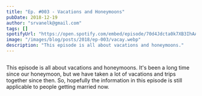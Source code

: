 ```yaml
---
title: "Ep. #003 - Vacations and Honeymoons"
pubDate: 2018-12-19
author: "srvanelk@gmail.com"
tags: []
spotifyUrl: "https://open.spotify.com/embed/episode/70d4Jdcta0k7XB3IhAA85O?utm_source=generator&theme=0"
image: "/images/blog/posts/2018/ep-003/vacay.webp"
description: "This episode is all about vacations and honeymoons."
---
```



<figure>
  <img src="/images/blog/posts/2018/ep-003/vacay.webp" alt="" />
</figure>

<SpotifyEmbed
  spotifyUrl={frontmatter.spotifyUrl}
  coverImage="/images/global/wedded_logo.webp"
  coverAlt={frontmatter.title}
  title="Wedded"
  subtitle="Tap to load this episode"
/>

This episode is all about vacations and honeymoons. It's been a long time since our honeymoon, but we have taken a lot of vacations and trips together since then. So, hopefully the information in this episode is still applicable to people getting married now.
